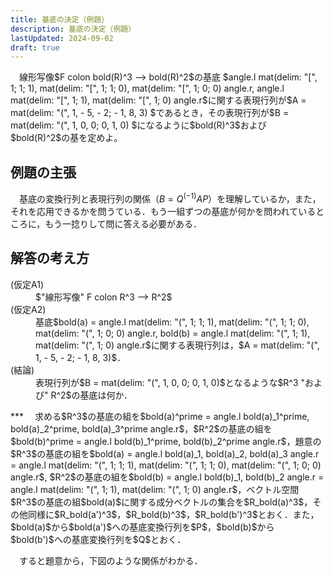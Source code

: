 ```yaml
---
title: 基底の決定（例題）
description: 基底の決定（例題）
lastUpdated: 2024-09-02
draft: true
---
```



<Card title="例題12">
　線形写像$F colon bold(R)^3 --> bold(R)^2$の基底 $angle.l mat(delim: "[", 1; 1; 1), mat(delim: "[", 1; 1; 0), mat(delim: "[", 1; 0; 0) angle.r, angle.l mat(delim: "[", 1; 1), mat(delim: "[", 1; 0) angle.r$に関する表現行列が$A = mat(delim: "(", 1, - 5, - 2; - 1, 8, 3) $であるとき，その表現行列が$B = mat(delim: "(", 1, 0, 0; 0, 1, 0) $になるように$bold(R)^3$および$bold(R)^2$の基を定めよ。
</Card>

## 例題の主張
　基底の変換行列と表現行列の関係（$B = Q^(-1) A P$）を理解しているか，また，それを応用できるかを問うている．もう一組ずつの基底が何かを問われているところに，もう一捻りして問に答える必要がある．

## 解答の考え方
<dl>
    <dt>(仮定A1)</dt>
    <dd>$"線形写像" F colon R^3 --> R^2$</dd>
    <dt>(仮定A2)</dt>
    <dd>基底$bold(a) = angle.l mat(delim: "(", 1; 1; 1), mat(delim: "(", 1; 1; 0), mat(delim: "(", 1; 0; 0) angle.r, bold(b) = angle.l mat(delim: "(", 1; 1), mat(delim: "(", 1; 0) angle.r$に関する表現行列は，$A = mat(delim: "(", 1, - 5, - 2; - 1, 8, 3)$．</dd>
    <dt>(結論)</dt>
    <dd>表現行列が$B = mat(delim: "(", 1, 0, 0; 0, 1, 0)$となるような$R^3 "および" R^2$の基底は何か．</dd>
</dl>
***
　求める$R^3$の基底の組を$bold(a)^prime = angle.l bold(a)_1^prime, bold(a)_2^prime, bold(a)_3^prime angle.r$，$R^2$の基底の組を$bold(b)^prime = angle.l bold(b)_1^prime, bold(b)_2^prime angle.r$，題意の$R^3$の基底の組を$bold(a) = angle.l bold(a)_1, bold(a)_2, bold(a)_3 angle.r = angle.l mat(delim: "(", 1; 1; 1), mat(delim: "(", 1; 1; 0), mat(delim: "(", 1; 0; 0) angle.r$, $R^2$の基底の組を$bold(b) = angle.l bold(b)_1, bold(b)_2 angle.r =  angle.l mat(delim: "(", 1; 1), mat(delim: "(", 1; 0) angle.r$，ベクトル空間$R^3$の基底の組$bold(a)$に関する成分ベクトルの集合を$R_bold(a)^3$，その他同様に$R_bold(a')^3$，$R_bold(b)^3$，$R_bold(b')^3$とおく．また，$bold(a)$から$bold(a')$への基底変換行列を$P$，$bold(b)$から$bold(b')$への基底変換行列を$Q$とおく．

　すると題意から，下図のような関係がわかる．
<ImageWithCaption 
    src={image_01}
    alt="図1"
    figcaption="図1"
    width="520"
    height="400"
/>

